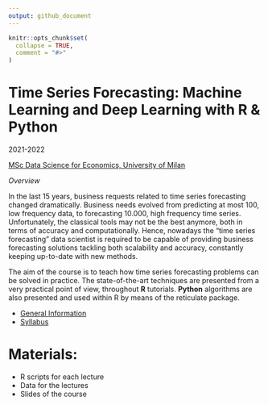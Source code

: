 ```yaml
---
output: github_document
---
```


```r
knitr::opts_chunk$set(
  collapse = TRUE,
  comment = "#>"
)
```

# Time Series Forecasting: Machine Learning and Deep Learning with R & Python

2021-2022

[MSc Data Science for Economics, University of Milan](https://dse.cdl.unimi.it/en)

*Overview*

In the last 15 years, business requests related to time series forecasting changed 
dramatically. Business needs evolved from predicting at most 100, low frequency data, 
to forecasting 10.000, high frequency time series. Unfortunately, the classical 
tools may not be the best anymore, both in terms of accuracy and computationally. 
Hence, nowadays the “time series forecasting” data scientist is required to be 
capable of providing business forecasting solutions tackling both scalability and 
accuracy, constantly keeping up-to-date with new methods.

The aim of the course is to teach how time series forecasting problems can be 
solved in practice. The state-of-the-art techniques are presented from a very 
practical point of view, throughout **R** tutorials. **Python** algorithms are also 
presented and used within R by means of the reticulate package.  

- [General Information](https://marcozanotti.github.io/tsforecasting-course/general-infos/tsf_description.html)  
- [Syllabus](https://marcozanotti.github.io/tsforecasting-course/general-infos/tsf_syllabus.html)    
  
  
# Materials:

- R scripts for each lecture  
- Data for the lectures  
- Slides of the course  

